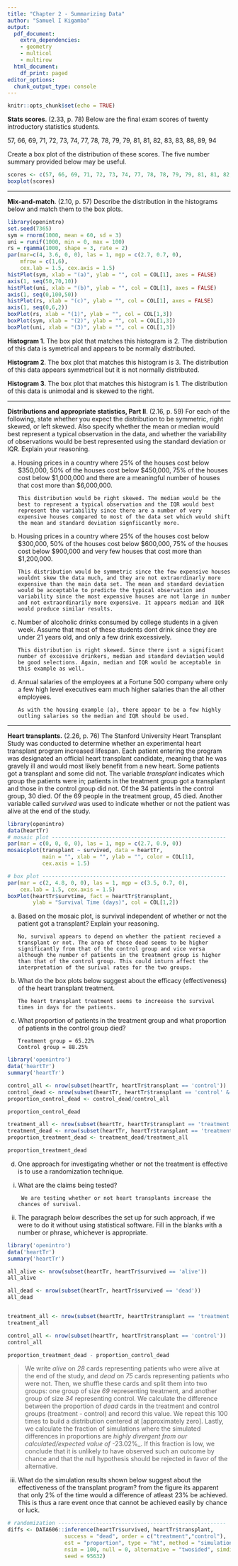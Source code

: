 ---
title: "Chapter 2 - Summarizing Data"
author: "Samuel I Kigamba"
output:
  pdf_document:
    extra_dependencies:
    - geometry
    - multicol
    - multirow
  html_document:
    df_print: paged
editor_options:
  chunk_output_type: console
---

```{r setup, include=FALSE}
knitr::opts_chunk$set(echo = TRUE)
```

**Stats scores**. (2.33, p. 78) Below are the final exam scores of twenty introductory statistics students. 

57, 66, 69, 71, 72, 73, 74, 77, 78, 78, 79, 79, 81, 81, 82, 83, 83, 88, 89, 94

Create a box plot of the distribution of these scores. The five number summary provided below may be useful.

\begin{center}
\renewcommand\arraystretch{1.5}
\begin{tabular}{ccccc}
Min & Q1    & Q2 (Median)   & Q3    & Max \\
\hline
57  & 72.5  & 78.5          & 82.5  & 94 \\
\end{tabular}
\end{center}

```{r, echo = FALSE}
scores <- c(57, 66, 69, 71, 72, 73, 74, 77, 78, 78, 79, 79, 81, 81, 82, 83, 83, 88, 89, 94)
boxplot(scores)

```




--------------------------------------------------------------------------------

\clearpage

**Mix-and-match**. (2.10, p. 57) Describe the distribution in the histograms below and match them to the box plots.

```{r, echo=FALSE, message=FALSE, warning=FALSE, fig.width=10, fig.height=3}
library(openintro)
set.seed(7365)
sym = rnorm(1000, mean = 60, sd = 3)
uni = runif(1000, min = 0, max = 100)
rs = rgamma(1000, shape = 3, rate = 2)
par(mar=c(4, 3.6, 0, 0), las = 1, mgp = c(2.7, 0.7, 0), 
    mfrow = c(1,6), 
    cex.lab = 1.5, cex.axis = 1.5)
histPlot(sym, xlab = "(a)", ylab = "", col = COL[1], axes = FALSE)
axis(1, seq(50,70,10))
histPlot(uni, xlab = "(b)", ylab = "", col = COL[1], axes = FALSE)
axis(1, seq(0,100,50))
histPlot(rs, xlab = "(c)", ylab = "", col = COL[1], axes = FALSE)
axis(1, seq(0,6,2))
boxPlot(rs, xlab = "(1)", ylab = "", col = COL[1,3])
boxPlot(sym, xlab = "(2)", ylab = "", col = COL[1,3])
boxPlot(uni, xlab = "(3)", ylab = "", col = COL[1,3])
```

**Histogram 1**. The box plot that matches this histogram is 2. The distribution of this data is symetrical and appears to be normally distributed.

**Histogram 2**. The box plot that matches this histogram is 3. The distribution of this data appears symmetrical but it is not normally distributed.

**Histogram 3**. The box plot that matches this histogram is 1. The distribution of this data is unimodal and is skewed to the right.



--------------------------------------------------------------------------------

\clearpage

**Distributions and appropriate statistics, Part II**. (2.16, p. 59) For each of the following, state whether you expect the distribution to be symmetric, right skewed, or left skewed. Also specify whether the mean or median would best represent a typical observation in the data, and whether the variability of observations would be best represented using the standard deviation or IQR. Explain your reasoning.

(a) Housing prices in a country where 25% of the houses cost below $350,000, 50% of the houses cost below $450,000, 75% of the houses cost below $1,000,000 and there are a meaningful number of houses that cost more than $6,000,000.
        
        This distribution would be right skewed. The median would be the best to represent a typical observation and the IQR would best represent the variability since there are a number of very expensive houses compared to most of the data set which would shift the mean and standard deviation signfiicantly more.
        
(b) Housing prices in a country where 25% of the houses cost below $300,000, 50% of the houses cost below $600,000, 75% of the houses cost below $900,000 and very few houses that cost more than $1,200,000.
        
        This distribution would be symmetric since the few expensive houses wouldnt skew the data much, and they are not extraordinarly more expensive than the main data set. The mean and standard deviation would be acceptable to predicte the typical observation and variability since the most expensive houses are not large in number and not extraordinarily more expensive. It appears median and IQR would produce similar results.
        
(c) Number of alcoholic drinks consumed by college students in a given week. Assume that most of these students dont drink since they are under 21 years old, and only a few drink excessively.
        
        This distribution is right skewed. Since there isnt a significant number of excessive drinkers, median and standard deviation would be good selections. Again, median and IQR would be acceptable in this example as well.
        
(d) Annual salaries of the employees at a Fortune 500 company where only a few high level
executives earn much higher salaries than the all other employees.
        
        As with the housing example (a), there appear to be a few highly outling salaries so the median and IQR should be used.





--------------------------------------------------------------------------------

\clearpage

**Heart transplants.** (2.26, p. 76) The Stanford University Heart Transplant Study was conducted to determine whether an  experimental heart transplant program increased lifespan. Each patient entering the program was designated an official heart transplant candidate, meaning that he was gravely ill and would most likely benefit from a new heart. Some patients got a transplant and some did not. The variable *transplant* indicates which group the patients were in; patients in the treatment group got a transplant and those in the control group did not. Of the 34 patients in the control group, 30 died. Of the 69 people in the treatment group, 45 died. Another variable called *survived* was used to indicate whether or not the patient was alive at the end of the study.

```{r, echo=FALSE, message=FALSE, warning=FALSE, fig.show="hold", out.width="50%", fig.height=3}
library(openintro)
data(heartTr)
# mosaic plot -------------------------------------------------------
par(mar = c(0, 0, 0, 0), las = 1, mgp = c(2.7, 0.9, 0))
mosaicplot(transplant ~ survived, data = heartTr, 
           main = "", xlab = "", ylab = "", color = COL[1],
           cex.axis = 1.5)

# box plot ----------------------------------------------------------
par(mar = c(2, 4.8, 0, 0), las = 1, mgp = c(3.5, 0.7, 0), 
    cex.lab = 1.5, cex.axis = 1.5)
boxPlot(heartTr$survtime, fact = heartTr$transplant, 
        ylab = "Survival Time (days)", col = COL[1,2])
```

(a) Based on the mosaic plot, is survival independent of whether or not the 
patient got a transplant? Explain your reasoning.
        
        No, survival appears to depend on whether the patient recieved a transplant or not. The area of those dead seems to be higher significantly from that of the control group and vice versa although the number of patients in the treatment group is higher than that of the control group. This could inturn affect the interpretation of the surival rates for the two groups.
        
(b) What do the box plots below suggest about the efficacy (effectiveness) of the heart transplant treatment.
        
        The heart transplant treatment seems to increease the survival times in days for the patients.
        
(c) What proportion of patients in the treatment group and what proportion of patients in the control group died?
        
        Treatment group = 65.22%
        Control group = 88.25%
        
        
```{r, stanford_data, eval=TRUE}
library('openintro')
data('heartTr')
summary('heartTr')

control_all <- nrow(subset(heartTr, heartTr$transplant == 'control'))
control_dead <- nrow(subset(heartTr, heartTr$transplant == 'control' & heartTr$survived == 'dead'))
proportion_control_dead <- control_dead/control_all

proportion_control_dead

treatment_all <- nrow(subset(heartTr, heartTr$transplant == 'treatment'))
treatment_dead <- nrow(subset(heartTr, heartTr$transplant == 'treatment' & heartTr$survived == 'dead'))
proportion_treatment_dead <- treatment_dead/treatment_all

proportion_treatment_dead
```
        
(d) One approach for investigating whether or not the treatment is effective is to use a randomization technique.

i. What are the claims being tested?
        
        We are testing whether or not heart transplants increase the chances of survival.
        
ii. The paragraph below describes the set up for such approach, if we were to do it without using statistical software. Fill in the blanks with a number or phrase, whichever is appropriate.

```{r, stanford_data_analysis, eval=TRUE}

library('openintro')
data('heartTr')
summary('heartTr')

all_alive <- nrow(subset(heartTr, heartTr$survived == 'alive'))
all_alive

all_dead <- nrow(subset(heartTr, heartTr$survived == 'dead'))
all_dead


treatment_all <- nrow(subset(heartTr, heartTr$transplant == 'treatment'))
treatment_all

control_all <- nrow(subset(heartTr, heartTr$transplant == 'control'))
control_all

proportion_treatment_dead - proportion_control_dead
```

> We write *alive* on _28_ cards representing patients who were 
alive at the end of the study, and *dead* on _75_ cards 
representing patients who were not. Then, we shuffle these cards and split them 
into two groups: one group of size _69_ representing treatment, and 
another group of size _34_ representing control. We calculate the 
difference between the proportion of *dead* cards in the treatment and 
control groups (treatment - control) and record this value. We repeat this 100 
times to build a distribution centered at [approximately zero]. Lastly, we calculate 
the fraction of simulations where the simulated differences in proportions are 
_highly divergent from our calculated/expected value of _-23.02%_. If this fraction is low, we conclude that it is unlikely to 
have observed such an outcome by chance and that the null hypothesis should 
be rejected in favor of the alternative.

iii. What do the simulation results shown below suggest about the effectiveness of the transplant program?
        from the figure its apparent that only 2% of the time would a difference of atleast 23% be achieved. This is thus a rare event once that cannot be achieved easily by chance or luck.
        

```{r fig.height=4, fig.show="hold", message=FALSE, warning=FALSE, include=TRUE, out.width="100%", results='show'}
# randomization -----------------------------------------------------
diffs <- DATA606::inference(heartTr$survived, heartTr$transplant, 
                  success = "dead", order = c("treatment","control"), 
                  est = "proportion", type = "ht", method = "simulation", 
                  nsim = 100, null = 0, alternative = "twosided", simdist = TRUE,
                  seed = 95632)
```

\begin{center}
```{r, results='show', echo=FALSE, message=FALSE, warning=FALSE, fig.show="hold", out.width="100%", fig.height=4}
# plot randomization distribution -----------------------------------
par(mar = c(3.6, 2.2, 1, 1), las = 1, mgp = c(2.5, 0.7, 0), 
    cex.axis = 1.5, cex.lab = 1.5)
values  <- table(diffs)
plot(diffs, type = "n", xlim = c(-0.25, 0.25), 
     xlab = "simulated differences in proportions", 
     ylab = "", axes = FALSE, ylim = c(0, max(values)))
axis(1, at = seq(-0.25, 0.25, 0.05), 
     labels = c(-0.25, NA,-0.15, NA,-0.05, NA, 0.05, NA, 0.15, NA, 0.25))
for(i in 1:length(diffs)){
  x   <- diffs[i]
  rec <- sum(diffs == x)
  points(rep(x, rec), 1:rec, pch = 20, cex = 0.8, col = COL[1])
}
```
\end{center}





